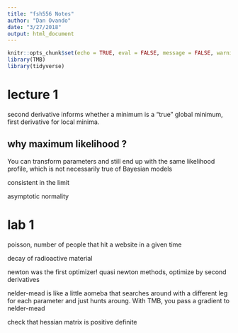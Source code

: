 ```yaml
---
title: "fsh556 Notes"
author: "Dan Ovando"
date: "3/27/2018"
output: html_document
---
```


```r
knitr::opts_chunk$set(echo = TRUE, eval = FALSE, message = FALSE, warning = FALSE)
library(TMB)
library(tidyverse)


```

# lecture 1

second derivative informs whether a minimum is a "true" global minimum, first derivative for local minima. 

## why maximum likelihood ?

You can transform parameters and still end up with the same likelihood profile, which is not necessarily true of Bayesian models

consistent in the limit

asymptotic normality


# lab 1

poisson, number of people that hit a website in a given time

decay of radioactive material 

newton was the first optimizer! quasi newton methods, optimize by second derivatives

nelder-mead is like a little aomeba that searches around with a different leg for each parameter and just hunts aroung. With TMB, you pass a gradient to nelder-mead

check that hessian matrix is positive definite



#


